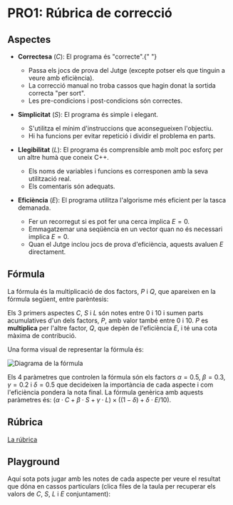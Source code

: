 
# PRO1: Rúbrica de correcció

## Aspectes

<Quadre>

- <span className="text-blue-500">**Correctesa**</span> ($C$): El programa és "correcte".{" "}

  - Passa els jocs de prova del Jutge (excepte potser els que tinguin a veure amb
    eficiència).
  - La correcció manual no troba cassos que hagin donat la sortida correcta "per sort".
  - Les pre-condicions i post-condicions són correctes.

- <span className="text-green-600">**Simplicitat**</span> ($S$): El programa és simple i elegant.

  - S'utilitza el mínim d'instruccions que aconsegueixen l'objectiu.
  - Hi ha funcions per evitar repetició i dividir el problema en parts.

- <span className="text-yellow-600">**Llegibilitat**</span> ($L$): El programa és comprensible
  amb molt poc esforç per un altre humà que coneix C++.

  - Els noms de variables i funcions es corresponen amb la seva utilització real.
  - Els comentaris són adequats.

- <span className="text-red-500">**Eficiència**</span> ($E$): El programa utilitza l'algorisme
  més eficient per la tasca demanada.

  - Fer un recorregut si es pot fer una cerca implica $E = 0$.
  - Emmagatzemar una seqüència en un vector quan no és necessari implica $E = 0$.
  - Quan el Jutge inclou jocs de prova d'eficiència, aquests avaluen $E$ directament.

</Quadre>

## Fórmula

La fórmula és la multiplicació de dos factors, $P$ i $Q$, que apareixen en la fórmula
següent, entre parèntesis:

<FormulaFixed />

Els 3 primers aspectes $C$, $S$ i $L$ són notes entre 0 i 10 i sumen parts acumulatives
d'un dels factors, $P$, amb valor també entre 0 i 10. $P$ es **multiplica** per l'altre
factor, $Q$, que depèn de l'eficiència $E$, i té una cota màxima de contribució.

Una forma visual de representar la fórmula és:

<div className="flex flex-row justify-center">
  <Image src={diagram} alt="Diagrama de la fórmula" width={600} height={300} />
</div>

Els 4 paràmetres que controlen la fórmula són els factors $\alpha = 0.5$, $\beta = 0.3$,
$\gamma = 0.2$ i $\delta = 0.5$ que decideixen la importància de cada aspecte i com
l'eficiència pondera la nota final. La fórmula genèrica amb aquests paràmetres és:
$(\alpha \cdot C + \beta \cdot S + \gamma \cdot L) \times ( (1 - \delta)  + \delta \cdot E/10)$.

## Rúbrica

[La rúbrica](/rubrica)

## Playground

Aquí sota pots jugar amb les notes de cada aspecte per veure el resultat que dóna en
cassos particulars (clica files de la taula per recuperar els valors de $C$, $S$, $L$ i
$E$ conjuntament):

<FormulaPlayGround />
